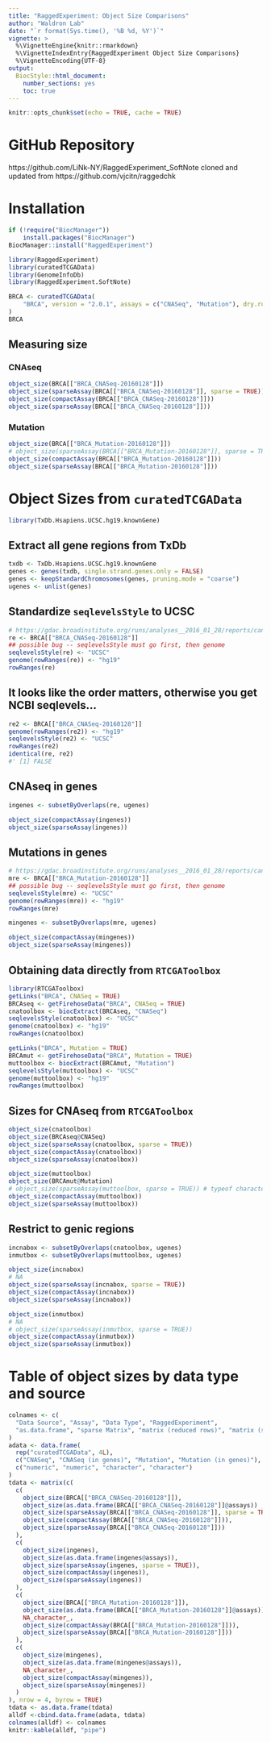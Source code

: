 ```yaml
---
title: "RaggedExperiment: Object Size Comparisons"
author: "Waldron Lab"
date: "`r format(Sys.time(), '%B %d, %Y')`"
vignette: >
  %\VignetteEngine{knitr::rmarkdown}
  %\VignetteIndexEntry{RaggedExperiment Object Size Comparisons}
  %\VignetteEncoding{UTF-8}
output:
  BiocStyle::html_document:
    number_sections: yes
    toc: true
---
```


```r
knitr::opts_chunk$set(echo = TRUE, cache = TRUE)
```
# GitHub Repository

https://github.com/LiNk-NY/RaggedExperiment_SoftNote cloned and updated from
https://github.com/vjcitn/raggedchk

# Installation

```r
if (!require("BiocManager"))
    install.packages("BiocManager")
BiocManager::install("RaggedExperiment")
```

```r
library(RaggedExperiment)
library(curatedTCGAData)
library(GenomeInfoDb)
library(RaggedExperiment.SoftNote)
```

```r
BRCA <- curatedTCGAData(
    "BRCA", version = "2.0.1", assays = c("CNASeq", "Mutation"), dry.run = FALSE
)
BRCA
```

## Measuring size

### CNAseq

```r
object_size(BRCA[["BRCA_CNASeq-20160128"]])
object_size(sparseAssay(BRCA[["BRCA_CNASeq-20160128"]], sparse = TRUE))
object_size(compactAssay(BRCA[["BRCA_CNASeq-20160128"]]))
object_size(sparseAssay(BRCA[["BRCA_CNASeq-20160128"]]))
```

### Mutation

```r
object_size(BRCA[["BRCA_Mutation-20160128"]])
# object_size(sparseAssay(BRCA[["BRCA_Mutation-20160128"]], sparse = TRUE))
object_size(compactAssay(BRCA[["BRCA_Mutation-20160128"]]))
object_size(sparseAssay(BRCA[["BRCA_Mutation-20160128"]]))
```

# Object Sizes from `curatedTCGAData`

```r
library(TxDb.Hsapiens.UCSC.hg19.knownGene)
```

## Extract all gene regions from TxDb

```r
txdb <- TxDb.Hsapiens.UCSC.hg19.knownGene
genes <- genes(txdb, single.strand.genes.only = FALSE)
genes <- keepStandardChromosomes(genes, pruning.mode = "coarse")
ugenes <- unlist(genes)
```

## Standardize `seqlevelsStyle` to UCSC

```r
# https://gdac.broadinstitute.org/runs/analyses__2016_01_28/reports/cancer/BRCA-TP/CopyNumberLowPass_Gistic2/nozzle.html
re <- BRCA[["BRCA_CNASeq-20160128"]]
## possible bug -- seqlevelsStyle must go first, then genome
seqlevelsStyle(re) <- "UCSC"
genome(rowRanges(re)) <- "hg19"
rowRanges(re)
```

## It looks like the order matters, otherwise you get NCBI seqlevels...

```r
re2 <- BRCA[["BRCA_CNASeq-20160128"]]
genome(rowRanges(re2)) <- "hg19"
seqlevelsStyle(re2) <- "UCSC"
rowRanges(re2)
identical(re, re2)
#' [1] FALSE
```

## CNAseq in genes

```r
ingenes <- subsetByOverlaps(re, ugenes)
```

```r
object_size(compactAssay(ingenes))
object_size(sparseAssay(ingenes))
```

## Mutations in genes

```r
# https://gdac.broadinstitute.org/runs/analyses__2016_01_28/reports/cancer/BRCA-TP/CopyNumberLowPass_Gistic2/nozzle.html
mre <- BRCA[["BRCA_Mutation-20160128"]]
## possible bug -- seqlevelsStyle must go first, then genome
seqlevelsStyle(mre) <- "UCSC"
genome(rowRanges(mre)) <- "hg19"
rowRanges(mre)
```

```r
mingenes <- subsetByOverlaps(mre, ugenes)
```

```r
object_size(compactAssay(mingenes))
object_size(sparseAssay(mingenes))
```

## Obtaining data directly from `RTCGAToolbox`

```r
library(RTCGAToolbox)
getLinks("BRCA", CNASeq = TRUE)
BRCAseq <- getFirehoseData("BRCA", CNASeq = TRUE)
cnatoolbox <- biocExtract(BRCAseq, "CNASeq")
seqlevelsStyle(cnatoolbox) <- "UCSC"
genome(cnatoolbox) <- "hg19"
rowRanges(cnatoolbox)

getLinks("BRCA", Mutation = TRUE)
BRCAmut <- getFirehoseData("BRCA", Mutation = TRUE)
muttoolbox <- biocExtract(BRCAmut, "Mutation")
seqlevelsStyle(muttoolbox) <- "UCSC"
genome(muttoolbox) <- "hg19"
rowRanges(muttoolbox)
```

## Sizes for CNAseq from `RTCGAToolbox`

```r
object_size(cnatoolbox)
object_size(BRCAseq@CNASeq)
object_size(sparseAssay(cnatoolbox, sparse = TRUE))
object_size(compactAssay(cnatoolbox))
object_size(sparseAssay(cnatoolbox))
```


```r
object_size(muttoolbox)
object_size(BRCAmut@Mutation)
# object_size(sparseAssay(muttoolbox, sparse = TRUE)) # typeof character
object_size(compactAssay(muttoolbox))
object_size(sparseAssay(muttoolbox))
```

## Restrict to genic regions

```r
incnabox <- subsetByOverlaps(cnatoolbox, ugenes)
inmutbox <- subsetByOverlaps(muttoolbox, ugenes)
```


```r
object_size(incnabox)
# NA
object_size(sparseAssay(incnabox, sparse = TRUE))
object_size(compactAssay(incnabox))
object_size(sparseAssay(incnabox))
```

```r
object_size(inmutbox)
# NA
# object_size(sparseAssay(inmutbox, sparse = TRUE))
object_size(compactAssay(inmutbox))
object_size(sparseAssay(inmutbox))
```

# Table of object sizes by data type and source

```r
colnames <- c(
  "Data Source", "Assay", "Data Type", "RaggedExperiment",
  "as.data.frame", "sparse Matrix", "matrix (reduced rows)", "matrix (sparse)"
)
adata <- data.frame(
  rep("curatedTCGAData", 4L),
  c("CNASeq", "CNASeq (in genes)", "Mutation", "Mutation (in genes)"),
  c("numeric", "numeric", "character", "character")
)
tdata <- matrix(c(
  c(
    object_size(BRCA[["BRCA_CNASeq-20160128"]]),
    object_size(as.data.frame(BRCA[["BRCA_CNASeq-20160128"]]@assays)) ,
    object_size(sparseAssay(BRCA[["BRCA_CNASeq-20160128"]], sparse = TRUE)), 
    object_size(compactAssay(BRCA[["BRCA_CNASeq-20160128"]])), 
    object_size(sparseAssay(BRCA[["BRCA_CNASeq-20160128"]])) 
  ),
  c(
    object_size(ingenes),
    object_size(as.data.frame(ingenes@assays)),
    object_size(sparseAssay(ingenes, sparse = TRUE)),
    object_size(compactAssay(ingenes)),
    object_size(sparseAssay(ingenes))
  ),
  c(
    object_size(BRCA[["BRCA_Mutation-20160128"]]),
    object_size(as.data.frame(BRCA[["BRCA_Mutation-20160128"]]@assays)),
    NA_character_,
    object_size(compactAssay(BRCA[["BRCA_Mutation-20160128"]])),
    object_size(sparseAssay(BRCA[["BRCA_Mutation-20160128"]]))
  ),
  c(
    object_size(mingenes),
    object_size(as.data.frame(mingenes@assays)),
    NA_character_,
    object_size(compactAssay(mingenes)),
    object_size(sparseAssay(mingenes))
  )
), nrow = 4, byrow = TRUE)
tdata <- as.data.frame(tdata)
alldf <-cbind.data.frame(adata, tdata)
colnames(alldf) <- colnames
knitr::kable(alldf, "pipe")
```

